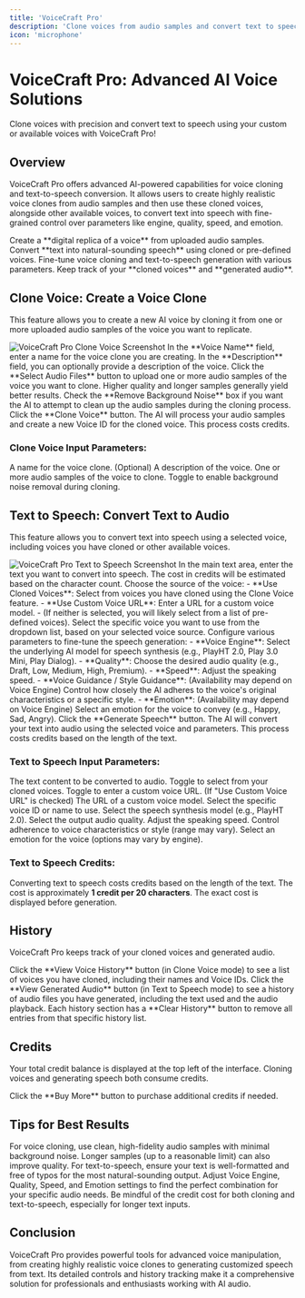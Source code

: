 ```yaml
---
title: 'VoiceCraft Pro'
description: 'Clone voices from audio samples and convert text to speech with advanced AI features.'
icon: 'microphone'
---
```


# VoiceCraft Pro: Advanced AI Voice Solutions

<Tip>
  Clone voices with precision and convert text to speech using your custom or available voices with VoiceCraft Pro!
</Tip>

## Overview

VoiceCraft Pro offers advanced AI-powered capabilities for voice cloning and text-to-speech conversion. It allows users to create highly realistic voice clones from audio samples and then use these cloned voices, alongside other available voices, to convert text into speech with fine-grained control over parameters like engine, quality, speed, and emotion.

<CardGroup cols={2}>
  <Card title="Clone Voice" icon="user-plus">
    Create a **digital replica of a voice** from uploaded audio samples.
  </Card>
  <Card title="Text to Speech" icon="keyboard">
    Convert **text into natural-sounding speech** using cloned or pre-defined voices.
  </Card>
  <Card title="Advanced Controls" icon="sliders">
    Fine-tune voice cloning and text-to-speech generation with various parameters.
  </Card>
  <Card title="History Tracking" icon="clock">
    Keep track of your **cloned voices** and **generated audio**.
  </Card>
</CardGroup>

## Clone Voice: Create a Voice Clone

This feature allows you to create a new AI voice by cloning it from one or more uploaded audio samples of the voice you want to replicate.

<Frame>
  <img src="https://pixiomedia.nyc3.digitaloceanspaces.com/docs/voicecraftpro-cloner.png" alt="VoiceCraft Pro Clone Voice Screenshot" />
</Frame>

<Steps>
  <Step title="Name Your Voice" icon="text">
    In the **Voice Name** field, enter a name for the voice clone you are creating.
  </Step>
  <Step title="Describe the Voice (Optional)" icon="pencil">
    In the **Description** field, you can optionally provide a description of the voice.
  </Step>
  <Step title="Select Audio Files" icon="upload">
    Click the **Select Audio Files** button to upload one or more audio samples of the voice you want to clone. Higher quality and longer samples generally yield better results.
  </Step>
  <Step title="Remove Background Noise (Optional)" icon="sliders">
    Check the **Remove Background Noise** box if you want the AI to attempt to clean up the audio samples during the cloning process.
  </Step>
  <Step title="Clone Voice" icon="user-plus">
    Click the **Clone Voice** button. The AI will process your audio samples and create a new Voice ID for the cloned voice. This process costs credits.
  </Step>
</Steps>

### Clone Voice Input Parameters:

<ResponseField name="Voice Name" type="string" required>
  A name for the voice clone.
</ResponseField>
<ResponseField name="Description" type="string">
  (Optional) A description of the voice.
</ResponseField>
<ResponseField name="Audio Files" type="array of files" required>
  One or more audio samples of the voice to clone.
</ResponseField>
<ResponseField name="Remove Background Noise" type="boolean">
  Toggle to enable background noise removal during cloning.
</ResponseField>

## Text to Speech: Convert Text to Audio

This feature allows you to convert text into speech using a selected voice, including voices you have cloned or other available voices.

<Frame>
  <img src="https://pixiomedia.nyc3.digitaloceanspaces.com/docs/voicecraftpro-texttospeech.png" alt="VoiceCraft Pro Text to Speech Screenshot" />
</Frame>

<Steps>
  <Step title="Enter Text to Speak" icon="keyboard">
    In the main text area, enter the text you want to convert into speech. The cost in credits will be estimated based on the character count.
  </Step>
  <Step title="Select Voice Source" icon="microphone">
    Choose the source of the voice:
    - **Use Cloned Voices**: Select from voices you have cloned using the Clone Voice feature.
    - **Use Custom Voice URL**: Enter a URL for a custom voice model.
    - (If neither is selected, you will likely select from a list of pre-defined voices).
  </Step>
  <Step title="Choose Voice" icon="list-check">
    Select the specific voice you want to use from the dropdown list, based on your selected voice source.
  </Step>
  <Step title="Adjust Parameters" icon="sliders">
    Configure various parameters to fine-tune the speech generation:
    - **Voice Engine**: Select the underlying AI model for speech synthesis (e.g., PlayHT 2.0, Play 3.0 Mini, Play Dialog).
    - **Quality**: Choose the desired audio quality (e.g., Draft, Low, Medium, High, Premium).
    - **Speed**: Adjust the speaking speed.
    - **Voice Guidance / Style Guidance**: (Availability may depend on Voice Engine) Control how closely the AI adheres to the voice's original characteristics or a specific style.
    - **Emotion**: (Availability may depend on Voice Engine) Select an emotion for the voice to convey (e.g., Happy, Sad, Angry).
  </Step>
  <Step title="Generate Speech" icon="play">
    Click the **Generate Speech** button. The AI will convert your text into audio using the selected voice and parameters. This process costs credits based on the length of the text.
  </Step>
</Steps>

### Text to Speech Input Parameters:

<ResponseField name="Text to Speak" type="string" required>
  The text content to be converted to audio.
</ResponseField>
<ResponseField name="Use Cloned Voices Checkbox" type="boolean">
  Toggle to select from your cloned voices.
</ResponseField>
<ResponseField name="Use Custom Voice URL Checkbox" type="boolean">
  Toggle to enter a custom voice URL.
</ResponseField>
<ResponseField name="Custom Voice URL" type="string">
  (If "Use Custom Voice URL" is checked) The URL of a custom voice model.
</ResponseField>
<ResponseField name="Voice (Dropdown)" type="Enum" required>
  Select the specific voice ID or name to use.
</ResponseField>
<ResponseField name="Voice Engine" type="Enum">
  Select the speech synthesis model (e.g., PlayHT 2.0).
</ResponseField>
<ResponseField name="Quality" type="Enum">
  Select the output audio quality.
</ResponseField>
<ResponseField name="Speed" type="float">
  Adjust the speaking speed.
</ResponseField>
<ResponseField name="Voice Guidance / Style Guidance" type="integer">
  Control adherence to voice characteristics or style (range may vary).
</ResponseField>
<ResponseField name="Emotion" type="Enum">
  Select an emotion for the voice (options may vary by engine).
</ResponseField>

### Text to Speech Credits:

Converting text to speech costs credits based on the length of the text. The cost is approximately **1 credit per 20 characters**. The exact cost is displayed before generation.

## History

VoiceCraft Pro keeps track of your cloned voices and generated audio.

<AccordionGroup>
  <Accordion title="View Voice History" icon="list">
    Click the **View Voice History** button (in Clone Voice mode) to see a list of voices you have cloned, including their names and Voice IDs.
  </Accordion>
  <Accordion title="View Generated Audio" icon="clock">
    Click the **View Generated Audio** button (in Text to Speech mode) to see a history of audio files you have generated, including the text used and the audio playback.
  </Accordion>
  <Accordion title="Clear History" icon="trash">
    Each history section has a **Clear History** button to remove all entries from that specific history list.
  </Accordion>
</AccordionGroup>

## Credits

Your total credit balance is displayed at the top left of the interface. Cloning voices and generating speech both consume credits.

<Tip>
  Click the **Buy More** button to purchase additional credits if needed.
</Tip>

## Tips for Best Results

<CardGroup cols={2}>
  <Card title="High-Quality Audio Samples (Clone)" icon="volume-high">
    For voice cloning, use clean, high-fidelity audio samples with minimal background noise. Longer samples (up to a reasonable limit) can also improve quality.
  </Card>
  <Card title="Clear Text Input (TTS)" icon="pencil">
    For text-to-speech, ensure your text is well-formatted and free of typos for the most natural-sounding output.
  </Card>
  <Card title="Experiment with Parameters (TTS)" icon="sliders">
    Adjust Voice Engine, Quality, Speed, and Emotion settings to find the perfect combination for your specific audio needs.
  </Card>
  <Card title="Manage Credits" icon="credit-card">
    Be mindful of the credit cost for both cloning and text-to-speech, especially for longer text inputs.
  </Card>
</CardGroup>

## Conclusion

VoiceCraft Pro provides powerful tools for advanced voice manipulation, from creating highly realistic voice clones to generating customized speech from text. Its detailed controls and history tracking make it a comprehensive solution for professionals and enthusiasts working with AI audio.

